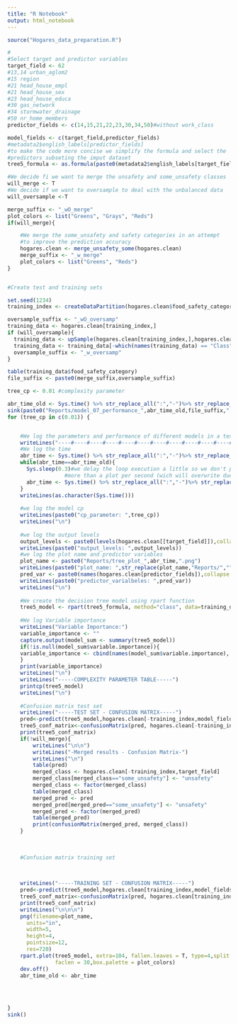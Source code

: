 ```yaml
---
title: "R Notebook"
output: html_notebook
---
```


```r
source("Hogares_data_preparation.R")
```



```r
#
#Select target and predictor variables
target_field <- 62
#13,14 urban_aglom2
#15 region
#21 head_house_empl
#21 head_house_sex
#23 head_house_educa
#30 gas_network
#34 stormwater_drainage
#50 nr_home_members
predictor_fields <- c(14,15,21,22,23,30,34,50)#without work_class

model_fields <- c(target_field,predictor_fields)
#metadata2$english_labels[predictor_fields]
#to make the code more concise we simplify the formula and select the 
#predictors subseting the imput dataset
tree5_formula <- as.formula(paste0(metadata2$english_labels[target_field],"~."))

```
```r
#We decide fi we want to merge the unsafety and some_unsafety classes
will_merge <- T
#We decide if we want to oversample to deal with the unbalanced data
will_oversample <-T

merge_suffix <- "_wO_merge"
plot_colors <- list("Greens", "Grays", "Reds")
if(will_merge){

    #We merge the some_unsafety and safety categories in an attempt
    #to improve the prediction accuracy
    hogares.clean <- merge_unsafety_some(hogares.clean)
    merge_suffix <- "_w_merge"
    plot_colors <- list("Greens", "Reds")
}


#Create test and training sets

set.seed(1234)
training_index <- createDataPartition(hogares.clean$food_safety_category,p=0.7,list = F)

oversample_suffix <- "_wO_oversamp"
training_data <- hogares.clean[training_index,]
if (will_oversample){
  training_data <- upSample(hogares.clean[training_index,],hogares.clean[training_index,                                                                   target_field])
  training_data <- training_data[-which(names(training_data) == "Class")]
  oversample_suffix <- "_w_oversamp"
}

table(training_data$food_safety_category)
file_suffix <- paste0(merge_suffix,oversample_suffix)

```


```r
tree_cp <- 0.01 #complexity parameter

abr_time_old <- Sys.time() %>% str_replace_all(":","-")%>% str_replace_all(" ","_")
sink(paste0("Reports/model_07_performance_",abr_time_old,file_suffix,".txt"))
for (tree_cp in c(0.01)) {


    #We log the parameters and performance of different models in a text file
    writeLines("----#----#----#----#----#----#----#----#----#----#----#----#----")
    #We log the time
    abr_time <- Sys.time() %>% str_replace_all(":","-")%>% str_replace_all(" ","_")
    while(abr_time==abr_time_old){
      Sys.sleep(0.3)#we delay the loop execution a little so we don't produce
                  #more than a plot per second (wich will overwrite due to duplicated names)
      abr_time <- Sys.time() %>% str_replace_all(":","-")%>% str_replace_all(" ","_")
    }
    writeLines(as.character(Sys.time()))
    
    #we log the model cp
    writeLines(paste0("cp_parameter: ",tree_cp))
    writeLines("\n")
    
    #we log the output levels
    output_levels <- paste0(levels(hogares.clean[[target_field]]),collapse = ", ")
    writeLines(paste0("output_levels: ",output_levels))
    #we log the plot name and predictor variables
    plot_name <- paste0("Reports/tree_plot_",abr_time,".png")
    writeLines(paste0("plot_name: ",str_replace(plot_name,"Reports/","")))
    pred_var <- paste0(names(hogares.clean[predictor_fields]),collapse = ", ")
    writeLines(paste0("predictor_varialbeles: ",pred_var))
    writeLines("\n")
    
    #We create the decision tree model using rpart function
    tree5_model <- rpart(tree5_formula, method="class", data=training_data[model_fields],control = rpart.control(cp = tree_cp))
    
    #We log Variable importance
    writeLines("Variable Importance:")
    variable_importance <- ""
    capture.output(model_sum <- summary(tree5_model))
    if(!is.null(model_sum$variable.importance)){
    variable_importance <- cbind(names(model_sum$variable.importance), as.character(round(model_sum$variable.importance,digits = 5)))
    }
    print(variable_importance)
    writeLines("\n")
    writeLines("-----COMPLEXITY PARAMETER TABLE-----")
    printcp(tree5_model)
    writeLines("\n")
    
    #Confusion matrix test set
    writeLines("-----TEST SET - CONFUSION MATRIX-----")
    pred<-predict(tree5_model,hogares.clean[-training_index,model_fields],type = "class")
    tree5_conf_matrix<-confusionMatrix(pred, hogares.clean[-training_index,target_field])
    print(tree5_conf_matrix)
    if(!will_merge){
        writeLines("\n\n")
        writeLines("-Merged results - Confusion Matrix-")
        writeLines("\n")
        table(pred)
        merged_class <- hogares.clean[-training_index,target_field]
        merged_class[merged_class=="some_unsafety"] <- "unsafety"
        merged_class <- factor(merged_class)
        table(merged_class)
        merged_pred <- pred
        merged_pred[merged_pred=="some_unsafety"] <- "unsafety"
        merged_pred <- factor(merged_pred)
        table(merged_pred)
        print(confusionMatrix(merged_pred, merged_class))
    }
    
    
    
    #Confusion matrix training set

    
    
    writeLines("-----TRAINING SET - CONFUSION MATRIX-----")
    pred<-predict(tree5_model,hogares.clean[training_index,model_fields],type = "class")
    tree5_conf_matrix<-confusionMatrix(pred, hogares.clean[training_index,target_field])
    print(tree5_conf_matrix)
    writeLines("\n\n\n")
    png(filename=plot_name, 
      units="in", 
      width=5, 
      height=4, 
      pointsize=12, 
      res=720)
    rpart.plot(tree5_model, extra=104, fallen.leaves = T, type=4,split.fun=split_fun,
               faclen = 30,box.palette = plot_colors)
    dev.off()
    abr_time_old <- abr_time
    
    
    

}
sink()

```


